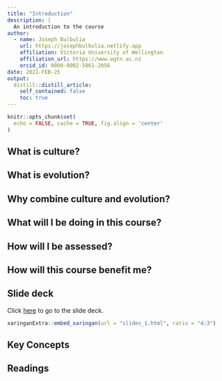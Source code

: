 ```yaml
---
title: "Introduction"
description: |
  An introduction to the course
author:
  - name: Joseph Bulbulia
    url: https://josephbulbulia.netlify.app
    affiliation: Victoria University of Wellington
    affiliation_url: https://www.wgtn.ac.nz
    orcid_id: 0000-0002-5861-2056
date: 2021-FEB-25
output:
  distill::distill_article:
    self_contained: false
    toc: true
---
```




```r
knitr::opts_chunk$set(
  echo = FALSE, cache = TRUE, fig.align = 'center'
)
```

## What is culture?

## What is evolution? 

## Why combine culture and evolution? 

## What will I be doing in this course? 

## How will I be assessed?

## How will this course benefit me? 


## Slide deck

Click [here](slides_1.html) to go to the slide deck.

```r
xaringanExtra::embed_xaringan(url = "slides_1.html", ratio = "4:3")
```


## Key Concepts


## Readings





